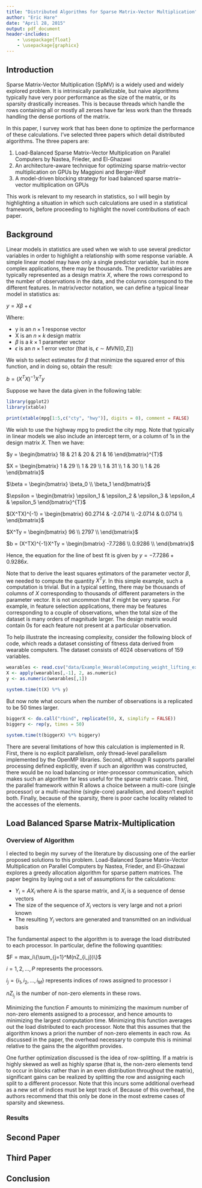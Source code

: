 ```yaml
---
title: "Distributed Algorithms for Sparse Matrix-Vector Multiplication"
author: "Eric Hare"
date: "April 28, 2015"
output: pdf_document
header-includes:
    - \usepackage{float}
    - \usepackage{graphicx}
---
```


## Introduction
Sparse Matrix-Vector Multiplication (SpMV) is a widely used and widely explored problem. It is intrinsically parallelizable, but naive algorithms typically have very poor performance as the size of the matrix, or its sparsity drastically increases. This is because threads which handle the rows containing all or mostly all zeroes have far less work than the threads handling the dense portions of the matrix.

In this paper, I survey work that has been done to optimize the performance of these calculations. I've selected three papers which detail distributed algorithms. The three papers are:

1. Load-Balanced Sparse Matrix–Vector Multiplication on Parallel Computers by Nastea, Frieder, and El-Ghazawi
2. An architecture-aware technique for optimizing sparse matrix-vector multiplication on GPUs by Maggioni and Berger-Wolf
3. A model-driven blocking strategy for load balanced sparse matrix–vector multiplication on GPUs

This work is relevant to my research in statistics, so I will begin by highlighting a situation in which such calculations are used in a statistical framework, before proceeding to highlight the novel contributions of each paper.

## Background
Linear models in statistics are used when we wish to use several predictor variables in order to highlight a relationship with some response variable. A simple linear model may have only a single predictor variable, but in more complex applications, there may be thousands. The predictor variables are typically represented as a design matrix $X$, where the rows correspond to the number of observations in the data, and the columns correspond to the different features. In matrix/vector notation, we can define a typical linear model in statistics as:

$y = X\beta + \epsilon$

Where:

- y is an $n \times 1$ response vector
- X is an $n \times k$ design matrix
- $\beta$ is a $k \times 1$ parameter vector
- $\epsilon$ is an $n \times 1$ error vector (that is, $\epsilon \sim MVN(0, \Sigma)$)

We wish to select estimates for $\beta$ that minimize the squared error of this function, and in doing so, obtain the result:

$b = (X^TX)^{-1}X^Ty$

Suppose we have the data given in the following table:
```r
library(ggplot2)
library(xtable)

print(xtable(mpg[1:5,c("cty", "hwy")], digits = 0), comment = FALSE)
```

We wish to use the highway mpg to predict the city mpg. Note that typically in linear models we also include an intercept term, or a column of 1s in the design matrix $X$. Then we have:

\vspace{1cm}

$y = \begin{bmatrix}
        18 & 21 & 20 & 21 & 16
     \end{bmatrix}^{T}$
     
$X = \begin{bmatrix}
        1 & 29 \\
        1 & 29 \\
        1 & 31 \\
        1 & 30 \\
        1 & 26
     \end{bmatrix}$
     
$\beta = \begin{bmatrix}
        \beta_0 \\
        \beta_1
     \end{bmatrix}$
     
$\epsilon = \begin{bmatrix}
        \epsilon_1 & \epsilon_2 & \epsilon_3 & \epsilon_4 & \epsilon_5
     \end{bmatrix}^{T}$
     
$(X^TX)^{-1} = \begin{bmatrix}
        60.2714 & -2.0714 \\
        -2.0714 & 0.0714 \\
     \end{bmatrix}$
     
$X^Ty = \begin{bmatrix}
        96 \\
        2797 \\
     \end{bmatrix}$
     
$b = (X^TX)^{-1}X^Ty = \begin{bmatrix}
        -7.7286 \\
        0.9286 \\
     \end{bmatrix}$
     
\vspace{1cm}

Hence, the equation for the line of best fit is given by $y = -7.7286 + 0.9286x$.

Note that to derive the least squares estimators of the parameter vector $\beta$, we needed to compute the quantity $X^Ty$. In this simple example, such a computation is trivial. But in a typical setting, there may be thousands of columns of $X$ corresponding to thousands of different parameters in the parameter vector. It is not uncommon that $X$ might be very sparse. For example, in feature selection applications, there may be features corresponding to a couple of observations, when the total size of the dataset is many orders of magnitude larger. The design matrix would contain 0s for each feature not present at a particular observation.

To help illustrate the increasing complexity, consider the following block of code, which reads a dataset consisting of fitness data derived from wearable computers. The dataset consists of 4024 observations of 159 variables.

```r
wearables <- read.csv("data/Example_WearableComputing_weight_lifting_exercises_biceps_curl_variations.csv")
X <- apply(wearables[,-1], 2, as.numeric)
y <- as.numeric(wearables[,1])

system.time(t(X) %*% y)
```

But now note what occurs when the number of observations is a replicated to be 50 times larger.

```r
biggerX <- do.call("rbind", replicate(50, X, simplify = FALSE))
biggery <- rep(y, times = 50)

system.time(t(biggerX) %*% biggery)
```

There are several limitations of how this calculation is implemented in R. First, there is no explicit parallelism, only thread-level parallelism implemented by the OpenMP libraries. Second, although R supports parallel processing defined explicitly, even if such an algorithm was constructed, there would be no load balancing or inter-processor communication, which makes such an algorithm far less useful for the sparse matrix case. Third, the parallel framework within R allows a choice between a multi-core (single processor) or a multi-machine (single-core) parallelism, and doesn't exploit both. Finally, because of the sparsity, there is poor cache locality related to the accesses of the elements.

## Load Balanced Sparse Matrix-Multiplication

### Overview of Algorithm
I elected to begin my survey of the literature by discussing one of the earlier proposed solutions to this problem. Load-Balanced Sparse Matrix–Vector Multiplication on Parallel Computers by Nastea, Frieder, and El-Ghazawi explores a greedy allocation algorithm for sparse pattern matrices. The paper begins by laying out a set of assumptions for the calculations:

- $Y_i = AX_i$ where A is the sparse matrix, and $X_i$ is a sequence of dense vectors
- The size of the sequence of $X_i$ vectors is very large and not a priori known
- The resulting $Y_i$ vectors are generated and transmitted on an individual basis

The fundamental aspect to the algorithm is to average the load distributed to each processor. In particular, define the following quantities:

\vspace{1cm}

$F = max_i\{\sum_{j=1}^M(nZ_{i_j})\}$

$i = 1, 2, ..., P$ represents the processors.

$i_j = \{i_1, i_2, ..., i_M\}$ represents indices of rows assigned to processor i

$nZ_{i_j}$ is the number of non-zero elements in these rows.

\vspace{1cm}

Minimizing the function $F$ amounts to minimizing the maximum number of non-zero elements assigned to a processor, and hence amounts to minimizing the largest computation time. Minimizing this function averages out the load distributed to each processor. Note that this assumes that the algorithm knows a priori the number of non-zero elements in each row. As discussed in the paper, the overhead necessary to compute this is minimal relative to the gains the the algorithm provides.

One further optimization discussed is the idea of row-splitting. If a matrix is highly skewed as well as highly sparse (that is, the non-zero elements tend to occur in blocks rather than in an even distribution throughout the matrix), significant gains can be realized by splitting the row and assigning each split to a different processor. Note that this incurs some additional overhead as a new set of indices must be kept track of. Because of this overhead, the authors recommend that this only be done in the most extreme cases of sparsity and skewness.

### Results
\begin{figure}[H]

\includegraphics[width=\linewidth]{images/im1.png}

\caption{Overview of expected coverage for $k$-peptide libraries of different sizes $N$ with the different encoding schemes (NNN, NNB, NNK/S, and trimer). An additional line for maximum possible coverage is shown.}
\label{fig:im1}
\end{figure}

\begin{figure}[H]

\includegraphics[width=\linewidth]{images/im2.png}

\caption{Overview of expected coverage for $k$-peptide libraries of different sizes $N$ with the different encoding schemes (NNN, NNB, NNK/S, and trimer). An additional line for maximum possible coverage is shown.}
\label{fig:im2}
\end{figure}

## Second Paper

## Third Paper

## Conclusion
